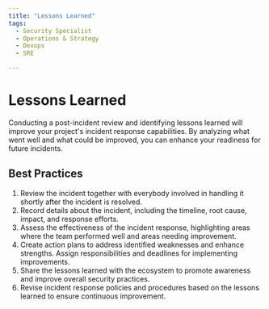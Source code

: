 ```yaml
---
title: "Lessons Learned"
tags:
  - Security Specialist
  - Operations & Strategy
  - Devops
  - SRE

---
```



<TagProvider>
<TagFilter />

# Lessons Learned

<TagList tags={frontmatter.tags} />
<AttributionList contributors={frontmatter.contributors} />

Conducting a post-incident review and identifying lessons learned will improve your project's incident response capabilities. By analyzing what went well and what could be improved, you can enhance your readiness for future incidents.

## Best Practices

1. Review the incident together with everybody involved in handling it shortly after the incident is resolved.
2. Record details about the incident, including the timeline, root cause, impact, and response efforts.
3. Assess the effectiveness of the incident response, highlighting areas where the team performed well and areas needing improvement.
4. Create action plans to address identified weaknesses and enhance strengths. Assign responsibilities and deadlines for implementing improvements.
5. Share the lessons learned with the ecosystem to promote awareness and improve overall security practices.
6. Revise incident response policies and procedures based on the lessons learned to ensure continuous improvement.

</TagProvider>